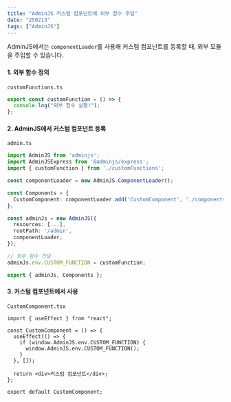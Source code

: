 ```yaml
---
title: "AdminJS 커스텀 컴포넌트에 외부 함수 주입"
date: "250213"
tags: ["AdminJS"]
---
```


AdminJS에서는 `componentLoader`를 사용해 커스텀 컴포넌트를 등록할 때, 외부 모듈을 주입할 수 있습니다.

#### 1. 외부 함수 정의

`customFunctions.ts`

```typescript
export const customFunction = () => {
  console.log("외부 함수 실행!");
};
```

#### 2. AdminJS에서 커스텀 컴포넌트 등록

`admin.ts`

```typescript
import AdminJS from 'adminjs';
import AdminJSExpress from '@adminjs/express';
import { customFunction } from './customFunctions';

const componentLoader = new AdminJS.ComponentLoader();

const Components = {
  CustomComponent: componentLoader.add('CustomComponent', './components/CustomComponent'),
};

const adminJs = new AdminJS({
  resources: [...],
  rootPath: '/admin',
  componentLoader,
});

// 외부 함수 전달
adminJs.env.CUSTOM_FUNCTION = customFunction;

export { adminJs, Components };
```

#### 3. 커스텀 컴포넌트에서 사용

`CustomComponent.tsx`

```tsx
import { useEffect } from "react";

const CustomComponent = () => {
  useEffect(() => {
    if (window.AdminJS.env.CUSTOM_FUNCTION) {
      window.AdminJS.env.CUSTOM_FUNCTION();
    }
  }, []);

  return <div>커스텀 컴포넌트</div>;
};

export default CustomComponent;
```
